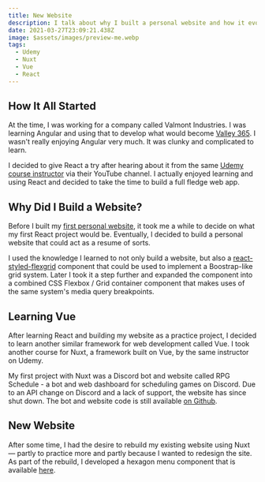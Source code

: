```yaml
---
title: New Website
description: I talk about why I built a personal website and how it evolved over time.
date: 2021-03-27T23:09:21.438Z
image: $assets/images/preview-me.webp
tags:
  - Udemy
  - Nuxt
  - Vue
  - React
---
```


## How It All Started

At the time, I was working for a company called Valmont Industries. I was learning Angular and using that to develop what would become [Valley 365](https://www.valley365.com). I wasn't really enjoying Angular very much. It was clunky and complicated to learn.

<MDImage src={v365} alt="" />

I decided to give React a try after hearing about it from the same [Udemy course instructor](https://www.udemy.com/user/academind/) via their YouTube channel. I actually enjoyed learning and using React and decided to take the time to build a full fledge web app.

## Why Did I Build a Website?

Before I built my [first personal website](https://mattdekok.herokuapp.com), it took me a while to decide on what my first React project would be. Eventually, I decided to build a personal website that could act as a resume of sorts.

<MDImage src={me} alt="" />

I used the knowledge I learned to not only build a website, but also a [react-styled-flexgrid](https://github.com/sillvva/react-styled-flexgrid) component that could be used to implement a Boostrap-like grid system. Later I took it a step further and expanded the component into a combined CSS Flexbox / Grid container component that makes uses of the same system's media query breakpoints.

## Learning Vue

After learning React and building my website as a practice project, I decided to learn another similar framework for web development called Vue. I took another course for Nuxt, a framework built on Vue, by the same instructor on Udemy.

My first project with Nuxt was a Discord bot and website called RPG Schedule - a bot and web dashboard for scheduling games on Discord. Due to an API change on Discord and a lack of support, the website has since shut down. The bot and website code is still available [on Github](/projects).

<MDImage src={rpg} alt="" />

## New Website

After some time, I had the desire to rebuild my existing website using Nuxt &mdash; partly to practice more and partly because I wanted to redesign the site. As part of the rebuild, I developed a hexagon menu component that is available [here](/projects).